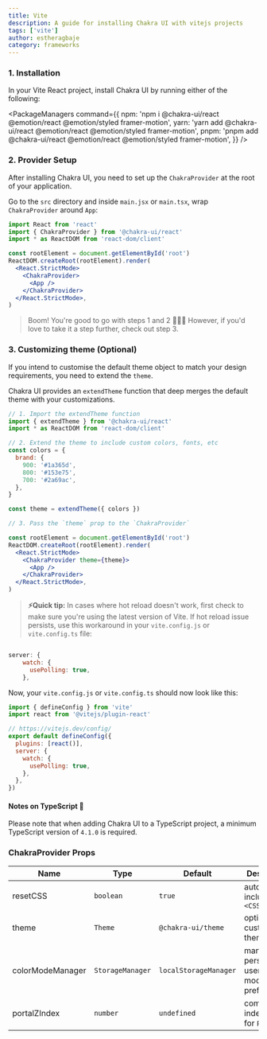 ```yaml
---
title: Vite
description: A guide for installing Chakra UI with vitejs projects
tags: ['vite']
author: estheragbaje
category: frameworks
---
```


### 1. Installation

In your Vite React project, install Chakra UI by running either of the
following:

<PackageManagers
  command={{
    npm: 'npm i @chakra-ui/react @emotion/react @emotion/styled framer-motion',
    yarn: 'yarn add @chakra-ui/react @emotion/react @emotion/styled framer-motion',
    pnpm: 'pnpm add @chakra-ui/react @emotion/react @emotion/styled framer-motion',
  }}
/>

### 2. Provider Setup

After installing Chakra UI, you need to set up the `ChakraProvider` at the root
of your application.

Go to the `src` directory and inside `main.jsx` or `main.tsx`, wrap
`ChakraProvider` around `App`:

```jsx live=false
import React from 'react'
import { ChakraProvider } from '@chakra-ui/react'
import * as ReactDOM from 'react-dom/client'

const rootElement = document.getElementById('root')
ReactDOM.createRoot(rootElement).render(
  <React.StrictMode>
    <ChakraProvider>
      <App />
    </ChakraProvider>
  </React.StrictMode>,
)
```

> Boom! You're good to go with steps 1 and 2 🚀🚀🚀 However, if you'd love to
> take it a step further, check out step 3.

### 3. Customizing theme (Optional)

If you intend to customise the default theme object to match your design
requirements, you need to extend the `theme`.

Chakra UI provides an `extendTheme` function that deep merges the default theme
with your customizations.

```jsx live=false
// 1. Import the extendTheme function
import { extendTheme } from '@chakra-ui/react'
import * as ReactDOM from 'react-dom/client'

// 2. Extend the theme to include custom colors, fonts, etc
const colors = {
  brand: {
    900: '#1a365d',
    800: '#153e75',
    700: '#2a69ac',
  },
}

const theme = extendTheme({ colors })

// 3. Pass the `theme` prop to the `ChakraProvider`

const rootElement = document.getElementById('root')
ReactDOM.createRoot(rootElement).render(
  <React.StrictMode>
    <ChakraProvider theme={theme}>
      <App />
    </ChakraProvider>
  </React.StrictMode>,
)
```

> **⚡Quick tip:** In cases where hot reload doesn't work, first check to make
> sure you're using the latest version of Vite. If hot reload issue persists,
> use this workaround in your `vite.config.js` or `vite.config.ts` file:

```jsx live=false

server: {
    watch: {
      usePolling: true,
    },

```

Now, your `vite.config.js` or `vite.config.ts` should now look like this:

```jsx live=false
import { defineConfig } from 'vite'
import react from '@vitejs/plugin-react'

// https://vitejs.dev/config/
export default defineConfig({
  plugins: [react()],
  server: {
    watch: {
      usePolling: true,
    },
  },
})
```

#### Notes on TypeScript 🚨

Please note that when adding Chakra UI to a TypeScript project, a minimum
TypeScript version of `4.1.0` is required.

### ChakraProvider Props

| Name             | Type             | Default               | Description                                         |
| ---------------- | ---------------- | --------------------- | --------------------------------------------------- |
| resetCSS         | `boolean`        | `true`                | automatically includes `<CSSReset />`               |
| theme            | `Theme`          | `@chakra-ui/theme`    | optional custom theme                               |
| colorModeManager | `StorageManager` | `localStorageManager` | manager to persist a users color mode preference in |
| portalZIndex     | `number`         | `undefined`           | common z-index to use for `Portal`                  |
